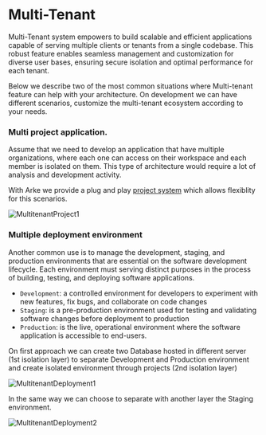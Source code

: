 # Multi-Tenant

Multi-Tenant system empowers to build scalable and efficient applications capable of serving multiple clients or tenants from a single codebase.
This robust feature enables seamless management and customization for diverse user bases, ensuring secure isolation and optimal performance for each tenant.

Below we describe two of the most common situations where Multi-tenant feature can help with your architecture.
On development we can have different scenarios, customize the multi-tenant ecosystem according to your needs.

### Multi project application.
Assume that we need to develop an application that have multiple organizations, where each one can access on their workspace
and each member is isolated on them. This type of architecture would require a lot of analysis and development activity.

With Arke we provide a plug and play [project system](/docs/multi-tenant/projects) which allows flexiblity for this scenarios.

![MultitenantProject1](/multi-tenant/multitenant_project_1.png)

### Multiple deployment environment
Another common use is to manage the development, staging, and production environments that are essential on the software development lifecycle.
Each environment must serving distinct purposes in the process of building, testing, and deploying software applications.

 - `Development`: a controlled environment for developers to experiment with new features, fix bugs, and collaborate on code changes
 - `Staging`: is a pre-production environment used for testing and validating software changes before deployment to production
 - `Production`: is the live, operational environment where the software application is accessible to end-users.

On first approach we can create two Database hosted in different server (1st isolation layer) to separate Development
and Production environment and create isolated environment through projects (2nd isolation layer)

![MultitenantDeployment1](/multi-tenant/multitenant_deployment_1.png)

In the same way we can choose to separate with another layer the Staging environment.

![MultitenantDeployment2](/multi-tenant/multitenant_deployment_2.png)

